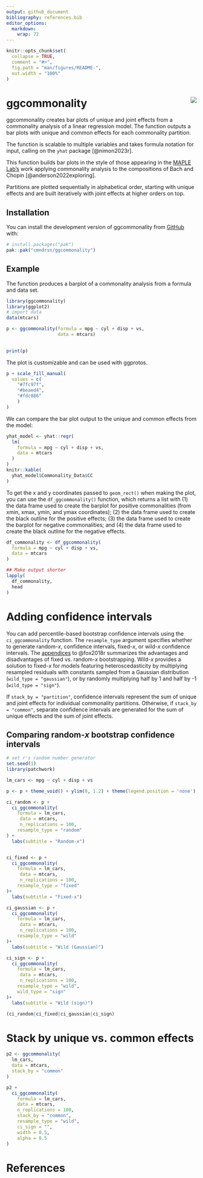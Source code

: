 ```yaml
---
output: github_document
bibliography: references.bib
editor_options: 
  markdown: 
    wrap: 72
---
```


<!-- README.md is generated from README.Rmd. Please edit that file -->

```r
knitr::opts_chunk$set(
  collapse = TRUE,
  comment = "#>",
  fig.path = "man/figures/README-",
  out.width = "100%"
)
```

# ggcommonality <img src="man/ggcommonality_sticker.png" align="right"/>

<!-- badges: start -->

<!-- badges: end -->

ggcommonality creates bar plots of unique and joint effects from a
commonality analysis of a linear regression model. The function outputs
a bar plots with unique and common effects for each commonality
partition.

The function is scalable to multiple variables and takes formula
notation for input, calling on the `yhat` package [@nimon2023r].

This function builds bar plots in the style of those appearing in the
[MAPLE Lab's](https://maplelab.net) work applying commonality analysis
to the compositions of Bach and Chopin [@anderson2022exploring].

Partitions are plotted sequentially in alphabetical order, starting with
unique effects and are built iteratively with joint effects at higher
orders on top.

## Installation

You can install the development version of ggcommonality from
[GitHub](https://github.com/) with:

``` r
# install.packages("pak")
pak::pak("cmndrsn/ggcommonality")
```

## Example

The function produces a barplot of a commonality analysis from a formula
and data set.

```r
library(ggcommonality)
library(ggplot2)
# import data
data(mtcars)

p <- ggcommonality(formula = mpg ~ cyl + disp + vs,
                   data = mtcars)
  

print(p)
```

The plot is customizable and can be used with ggprotos.

```r
p + scale_fill_manual(
  values = c(
    "#7fc97f",
    "#beaed4",
    "#fdc086"
    )
) 

```

We can compare the bar plot output to the unique and common effects from
the model:

```r
yhat_model <- yhat::regr(
  lm(
    formula = mpg ~ cyl + disp + vs,
    data = mtcars
  )
)
knitr::kable(
  yhat_model$Commonality_Data$CC
)
```

To get the x and y coordinates passed to `geom_rect()` when making the
plot, you can use the `df_ggcommonality()` function, which returns a
list with (1) the data frame used to create the barplot for positive
commonalities (from xmin, xmax, ymin, and ymax coordinates); (2) the
data frame used to create the black outline for the positive effects;
(3) the data frame used to create the barplot for negative
commonalities; and (4) the data frame used to create the black outline
for the negative effects.

```r
df_commonality <- df_ggcommonality(
  formula = mpg ~ cyl + disp + vs,
  data = mtcars
)

## Make output shorter
lapply(
  df_commonality,
  head
)

```

# Adding confidence intervals

You can add percentile-based bootstrap confidence intervals using the
`ci_ggcommonality` function. The `resample_type` argument specifies
whether to generate random-*x*, confidence intervals, fixed-*x*, or
wild-*x* confidence intervals. The
[appendices](https://www.john-fox.ca/Companion/) to @fox2018r summarizes
the advantages and disadvantages of fixed vs. random-*x* bootstrapping.
Wild-*x* provides a solution to fixed-*x* for models featuring
heteroscedasticity by multiplying resampled residuals with constants
sampled from a Gaussian distribution (`wild_type = "gaussian"`), or by
randomly multiplying half by 1 and half by -1 (`wild_type = "sign"`).

If `stack_by = "partition"`, confidence intervals represent the sum of
unique and joint effects for individual commonality partitions.
Otherwise, if `stack_by = "common"`, separate confidence intervals are
generated for the sum of unique effects and the sum of joint effects.

## Comparing random-*x* bootstrap confidence intervals

```r
# set r's random number generator
set.seed(1)
library(patchwork)

lm_cars <- mpg ~ cyl + disp + vs

p <- p + theme_void() + ylim(0, 1.2) + theme(legend.position = 'none')

ci_random <- p +
  ci_ggcommonality(
    formula = lm_cars,
     data = mtcars,
     n_replications = 100,
    resample_type = "random"
) +
  labs(subtitle = "Random-x")


ci_fixed <- p +
  ci_ggcommonality(
    formula = lm_cars,
     data = mtcars,
     n_replications = 100,
    resample_type = "fixed"
)+
  labs(subtitle = "Fixed-x") 

ci_gaussian <- p +
  ci_ggcommonality(
    formula = lm_cars,
     data = mtcars,
     n_replications = 100,
    resample_type = "wild"
)+
  labs(subtitle = "Wild (Gaussian)") 

ci_sign <- p +
  ci_ggcommonality(
    formula = lm_cars,
     data = mtcars,
     n_replications = 100,
    resample_type = "wild",
    wild_type = "sign"
)+
  labs(subtitle = "Wild (sign)") 

(ci_random|ci_fixed|ci_gaussian|ci_sign)

```

# Stack by unique vs. common effects

```r
p2 <- ggcommonality(
  lm_cars,
  data = mtcars,
  stack_by = "common"
)

p2 +
  ci_ggcommonality(
    formula = lm_cars,
    data = mtcars,
    n_replications = 100,
    stack_by = "common",
    resample_type = "wild",
    ci_sign = "",
    width = 0.5,
    alpha = 0.5
) 
```

# References
